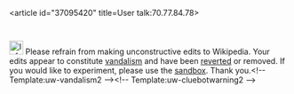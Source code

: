 <article id="37095420" title=User talk:70.77.84.78>
	<talkpage id="37095420" title="User talk:70.77.84.78">
[[File:Information.svg|25px|alt=|link=]] Please refrain from making unconstructive edits to Wikipedia. Your edits appear to constitute [[Wikipedia:Vandalism|vandalism]] and have been [[Help:Reverting|reverted]] or removed. If you would like to experiment, please use the [[Wikipedia:Sandbox|sandbox]]. Thank you.&lt;!-- Template:uw-vandalism2 --&gt;&lt;!-- Template:uw-cluebotwarning2 --&gt;
	</talkpage>
</article>